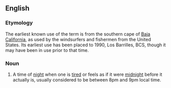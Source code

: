 ==English==

===Etymology===
The earliest known use of the term is from the southern cape of [[w:Baja California|Baja California]], as used by the windsurfers and fishermen from the United States. Its earliest use has been placed to 1990, Los Barrilles, BCS, though it may have been in use prior to that time.

===Noun===
{{en-noun|head=[[Baja]] [[midnight|Midnight]]|-}}

# {{lb|en|US|Baja California}} A time of [[night]] when one is [[tired]] or feels as if it were [[midnight]] before it actually is, usually considered to be between 8pm and 9pm local time.